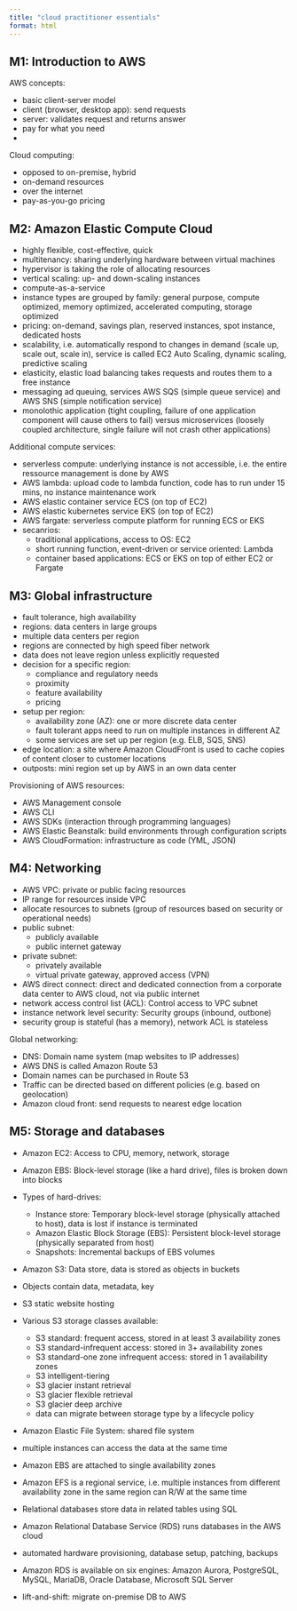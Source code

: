 ```yaml
---
title: "cloud practitioner essentials"
format: html
---
```



## M1: Introduction to AWS

AWS concepts:

* basic client-server model
* client (browser, desktop app): send requests 
* server: validates request and returns answer
* pay for what you need
* 

Cloud computing:

* opposed to on-premise, hybrid
* on-demand resources
* over the internet 
* pay-as-you-go pricing


## M2: Amazon Elastic Compute Cloud

* highly flexible, cost-effective, quick
* multitenancy: sharing underlying hardware between virtual machines
* hypervisor is taking the role of allocating resources
* vertical scaling: up- and down-scaling instances
* compute-as-a-service
* instance types are grouped by family: general purpose, compute optimized, 
memory optimized, accelerated computing, storage optimized 
* pricing: on-demand, savings plan, reserved instances, spot instance, 
dedicated hosts
* scalability, i.e. automatically respond to changes in demand (scale up, 
scale out, scale in), service is called EC2 Auto Scaling, dynamic scaling, 
predictive scaling
* elasticity, elastic load balancing takes requests and routes them to a free 
instance
* messaging ad queuing, services AWS SQS 
(simple queue service) and AWS SNS (simple notification service)
* monolothic application (tight coupling, failure of one application component 
will cause others to fail) versus microservices (loosely coupled architecture, 
single failure will not crash other applications)

Additional compute services:

* serverless compute: underlying instance is not accessible, i.e. the entire 
ressource management is done by AWS
* AWS lambda: upload code to lambda function, code has to run under 15 mins, 
no instance maintenance work
* AWS elastic container service ECS (on top of EC2)
* AWS elastic kubernetes service EKS (on top of EC2)
* AWS fargate: serverless compute platform for running ECS or EKS
* secanrios:
  * traditional applications, access to OS: EC2
  * short running function, event-driven or service oriented: Lambda
  * container based applications: ECS or EKS on top of either EC2 or Fargate


## M3: Global infrastructure

* fault tolerance, high availability
* regions: data centers in large groups
* multiple data centers per region
* regions are connected by high speed fiber network
* data does not leave region unless explicitly requested
* decision for a specific region:
  * compliance and regulatory needs
  * proximity
  * feature availability
  * pricing

* setup per region:
  * availability zone (AZ): one or more discrete data center
  * fault tolerant apps need to run on multiple instances in different AZ
  * some services are set up per region (e.g. ELB, SQS, SNS)

* edge location: a site where Amazon CloudFront is used to cache copies of 
content closer to customer locations
* outposts: mini region set up by AWS in an own data center

Provisioning of AWS resources:

* AWS Management console
* AWS CLI
* AWS SDKs (interaction through programming languages)
* AWS Elastic Beanstalk: build environments through configuration scripts
* AWS CloudFormation: infrastructure as code (YML, JSON)


## M4: Networking

* AWS VPC: private or public facing resources
* IP range for resources inside VPC
* allocate resources to subnets (group of resources based on security or 
operational needs)
* public subnet: 
  * publicly available
  * public internet gateway
* private subnet: 
  * privately available
  * virtual private gateway, approved access (VPN)
* AWS direct connect: direct and dedicated connection from a corporate data 
center to AWS cloud, not via public internet
* network access control list (ACL): Control access to VPC subnet
* instance network level security: Security groups (inbound, outbone)
* security group is stateful (has a memory), network ACL is stateless

Global networking:

* DNS: Domain name system (map websites to IP addresses)
* AWS DNS is called Amazon Route 53
* Domain names can be purchased in Route 53
* Traffic can be directed based on different policies (e.g. based on geolocation)
* Amazon cloud front: send requests to nearest edge location


## M5: Storage and databases

* Amazon EC2: Access to CPU, memory, network, storage
* Amazon EBS: Block-level storage (like a hard drive), files is broken down into 
blocks
* Types of hard-drives: 
  * Instance store: Temporary block-level storage (physically attached to host), 
  data is lost if instance is terminated
  * Amazon Elastic Block Storage (EBS): Persistent block-level storage 
  (physically separated from host)
  * Snapshots: Incremental backups of EBS volumes
* Amazon S3: Data store, data is stored as objects in buckets
* Objects contain data, metadata, key
* S3 static website hosting 
* Various S3 storage classes available:
  * S3 standard: frequent access, stored in at least 3 availability zones
  * S3 standard-infrequent access: stored in 3+ availability zones
  * S3 standard-one zone infrequent access: stored in 1 availability zones
  * S3 intelligent-tiering
  * S3 glacier instant retrieval
  * S3 glacier flexible retrieval
  * S3 glacier deep archive
  * data can migrate between storage type by a lifecycle policy

* Amazon Elastic File System: shared file system 
* multiple instances can access the data at the same time
* Amazon EBS are attached to single availability zones
* Amazon EFS is a regional service, i.e. multiple instances from different 
availability zone in the same region can R/W at the same time
  
* Relational databases store data in related tables using SQL
* Amazon Relational Database Service (RDS) runs databases in the AWS cloud
* automated hardware provisioning, database setup, patching, backups
* Amazon RDS is available on six engines: Amazon Aurora, PostgreSQL, MySQL, 
MariaDB, Oracle Database, Microsoft SQL Server
* lift-and-shift: migrate on-premise DB to AWS



